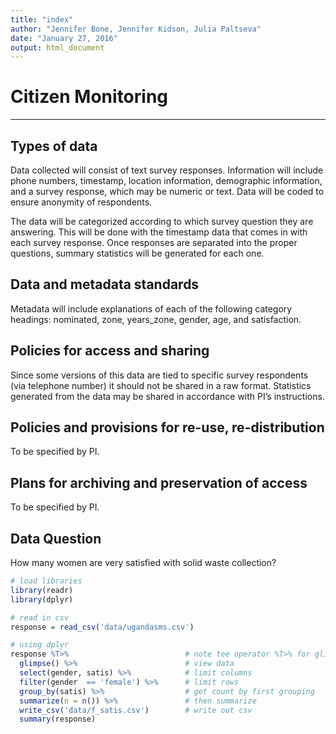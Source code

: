 ```yaml
---
title: "index"
author: "Jennifer Bone, Jennifer Kidson, Julia Paltseva"
date: "January 27, 2016"
output: html_document
---
```


# Citizen Monitoring
________________________________________
## Types of data
Data collected will consist of text survey responses. Information will include phone numbers, timestamp, location information, demographic information, and a survey response, which may be numeric or text. Data will be coded to ensure anonymity of respondents. 

The data will be categorized according to which survey question they are answering. This will be done with the timestamp data that comes in with each survey response. Once responses are separated into the proper questions, summary statistics will be generated for each one.
 
## Data and metadata standards
Metadata will include explanations of each of the following category headings: nominated, zone, years_zone, gender, age, and satisfaction.
 
## Policies for access and sharing
Since some versions of this data are tied to specific survey respondents (via telephone number) it should not be shared in a raw format. Statistics generated from the data may be shared in accordance with PI's instructions.

## Policies and provisions for re-use, re-distribution
To be specified by PI.

## Plans for archiving and preservation of access
To be specified by PI.

## Data Question
How many women are very satisfied with solid waste collection?

```r
# load libraries
library(readr)
library(dplyr)

# read in csv
response = read_csv('data/ugandasms.csv') 

# using dplyr
response %T>%                          # note tee operator %T>% for glimpse
  glimpse() %>%                        # view data
  select(gender, satis) %>%            # limit columns
  filter(gender  == 'female') %>%      # limit rows
  group_by(satis) %>%                  # get count by first grouping
  summarize(n = n()) %>%               # then summarize
  write_csv('data/f_satis.csv')        # write out csv
  summary(response)
```
